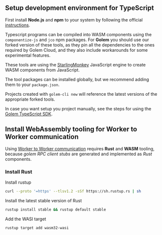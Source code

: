
## Setup development environment for TypeScript

First install **Node.js** and **npm** to your system by following the official [instructions](https://docs.npmjs.com/downloading-and-installing-node-js-and-npm).

Typescript programs can be compiled into WASM components using the `componentize-js` and `jco` npm packages. For **Golem** you should use our forked version of these tools, as they pin all the dependencies to the ones required by Golem Cloud, and they also include workarounds for some experimental features.

These tools are using the [StarlingMonkey](https://github.com/bytecodealliance/StarlingMonkey/) JavaScript engine to create WASM components from JavaScript.

The tool packages can be installed globally, but we recommend adding them to your `package.json`.

Projects created with `golem-cli new` will reference the latest versions of the appropriate forked tools.

In case you want setup you project manually, see the steps for using the [Golem TypeScript SDK](/docs/experimental-languages/ts-language-guide/golem-ts-sdk.mdx).

## Install WebAssembly tooling for Worker to Worker communication

Using [Worker to Worker communication](/docs/experimental-languages/ts-language-guide/rpc.mdx) requires **Rust** and **WASM** tooling, because _golem RPC client stubs_ are generated and implemented as _Rust_ components.

<Steps>

### Install Rust

Install rustup

```bash copy
curl --proto '=https' --tlsv1.2 -sSf https://sh.rustup.rs | sh
```

Install the latest stable version of Rust

```bash copy
rustup install stable && rustup default stable
```

Add the WASI target

```bash copy
rustup target add wasm32-wasi
```

</Steps>
